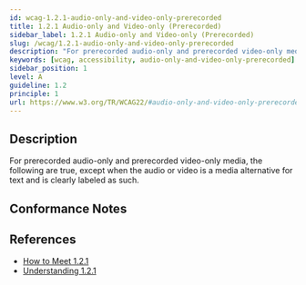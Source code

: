 ```yaml
---
id: wcag-1.2.1-audio-only-and-video-only-prerecorded
title: 1.2.1 Audio-only and Video-only (Prerecorded)
sidebar_label: 1.2.1 Audio-only and Video-only (Prerecorded)
slug: /wcag/1.2.1-audio-only-and-video-only-prerecorded
description: "For prerecorded audio-only and prerecorded video-only media, the following are true, except when the audio or video is a media alternative for text and is clearly labeled as such."
keywords: [wcag, accessibility, audio-only-and-video-only-prerecorded]
sidebar_position: 1
level: A
guideline: 1.2
principle: 1
url: https://www.w3.org/TR/WCAG22/#audio-only-and-video-only-prerecorded
---
```


## Description

For prerecorded audio-only and prerecorded video-only media, the following are true, except when the audio or video is a media alternative for text and is clearly labeled as such.

## Conformance Notes

<Project name="ads">
  <NotApplicable></NotApplicable>
</Project>

<Project name="scix">
  <NotApplicable></NotApplicable>
</Project>

## References

- [How to Meet 1.2.1](https://www.w3.org/WAI/WCAG22/quickref/#audio-only-and-video-only-prerecorded)
- [Understanding 1.2.1](https://www.w3.org/WAI/WCAG22/Understanding/audio-only-and-video-only-prerecorded.html)


